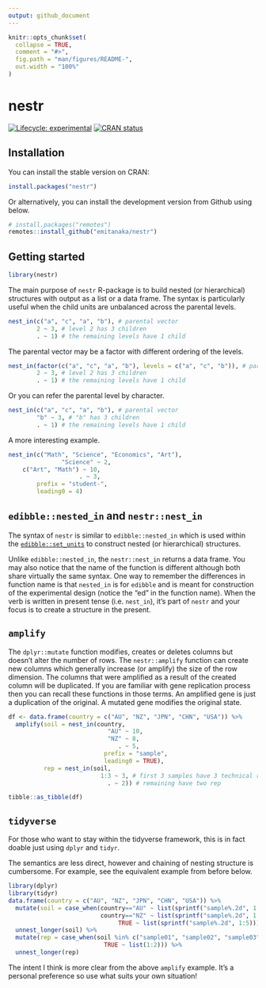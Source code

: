 ```yaml
---
output: github_document
---
```


<!-- README.md is generated from README.Rmd. Please edit that file -->

```r
knitr::opts_chunk$set(
  collapse = TRUE,
  comment = "#>",
  fig.path = "man/figures/README-",
  out.width = "100%"
)
```

# nestr

<!-- badges: start -->
[![Lifecycle: experimental](https://img.shields.io/badge/lifecycle-experimental-orange.svg)](https://www.tidyverse.org/lifecycle/#experimental)
[![CRAN status](https://www.r-pkg.org/badges/version/nestr)](https://CRAN.R-project.org/package=nestr)
<!-- badges: end -->

## Installation

You can install the stable version on CRAN:

```r
install.packages("nestr")
```

Or alternatively, you can install the development version from Github using below.

```r
# install.packages("remotes")
remotes::install_github("emitanaka/nestr")
```

## Getting started


```r
library(nestr)
```

The main purpose of `nestr` R-package is to build nested (or hierarchical) structures with output as a list or a data frame. The syntax is particularly useful when the child units are unbalanced across the parental levels. 


```r
nest_in(c("a", "c", "a", "b"), # parental vector
        2 ~ 3, # level 2 has 3 children
        . ~ 1) # the remaining levels have 1 child 
```
The parental vector may be a factor with different ordering of the levels.

```r
nest_in(factor(c("a", "c", "a", "b"), levels = c("a", "c", "b")), # parental vector
        2 ~ 3, # level 2 has 3 children
        . ~ 1) # the remaining levels have 1 child 
```

Or you can refer the parental level by character.

```r
nest_in(c("a", "c", "a", "b"), # parental vector
        "b" ~ 3, # "b" has 3 children
        . ~ 1) # the remaining levels have 1 child 
```

A more interesting example.

```r
nest_in(c("Math", "Science", "Economics", "Art"), 
               "Science" ~ 2,
    c("Art", "Math") ~ 10,
                    . ~ 3,
        prefix = "student-",
        leading0 = 4)
```

## `edibble::nested_in` and `nestr::nest_in`

The syntax of `nestr` is similar to `edibble::nested_in` which is used within the [`edibble::set_units`](https://edibble.emitanaka.org/reference/set_units.html) to construct nested (or hierarchical) structures. 


Unlike `edibble::nested_in`, the `nestr::nest_in` returns a data frame. You may also notice that the name of the function is different although both share virtually the same syntax. One way to remember the differences in function name is that `nested_in` is for `edibble` and is meant for construction of the experimental design (notice the "ed" in the function name). When the verb is written in present tense (i.e. `nest_in`), it's part of `nestr` and your focus is to create a structure in the present.


## `amplify`

The `dplyr::mutate` function modifies, creates or deletes columns but doesn't alter the number of rows. The `nestr::amplify` function can create new columns which generally increase (or amplify) the size of the row dimension. The columns that were amplified as a result of the created column will be duplicated. If you are familiar with gene replication process then you can recall these functions in those terms. An amplified gene is just a duplication of the original. A mutated gene modifies the original state.

```r
df <- data.frame(country = c("AU", "NZ", "JPN", "CHN", "USA")) %>% 
  amplify(soil = nest_in(country, 
                            "AU" ~ 10,
                            "NZ" ~ 8,
                               . ~ 5,
                           prefix = "sample",
                           leading0 = TRUE),
          rep = nest_in(soil, 
                          1:3 ~ 3, # first 3 samples have 3 technical rep
                            . ~ 2)) # remaining have two rep

tibble::as_tibble(df)
```

## `tidyverse`

For those who want to stay within the tidyverse framework, this is in fact doable just using `dplyr` and `tidyr`. 

The semantics are less direct, however and chaining of nesting structure is cumbersome. For example, see the equivalent example from before below.


```r
library(dplyr)
library(tidyr)
data.frame(country = c("AU", "NZ", "JPN", "CHN", "USA")) %>% 
  mutate(soil = case_when(country=="AU" ~ list(sprintf("sample%.2d", 1:10)),
                          country=="NZ" ~ list(sprintf("sample%.2d", 1:8)),
                               TRUE ~ list(sprintf("sample%.2d", 1:5)))) %>% 
  unnest_longer(soil) %>% 
  mutate(rep = case_when(soil %in% c("sample01", "sample02", "sample03") ~ list(1:3),
                           TRUE ~ list(1:2))) %>% 
  unnest_longer(rep)
```

The intent I think is more clear from the above `amplify` example. It's a personal preference so use what suits your own situation!

